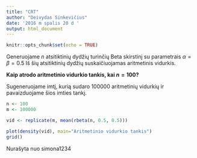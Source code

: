 ```yaml
---
title: "CRT"
author: "Deivydas Sinkevičius"
date: '2016 m spalis 20 d '
output: html_document
---
```


```r
knitr::opts_chunk$set(echo = TRUE)
```

Generuojame $n$ atsitiktinių dydžių turinčių Beta skirstinį su parametrais $\alpha=\beta=0.5$ Iš šių atsitiktinių dydžių suskaičiuojamas aritmetinis vidurkis.

**Kaip atrodo aritmetinio vidurkio tankis, kai $n=100$? ** 

Sugeneruojame imtį, kurią sudaro 100000 aritmetinių vidurkių ir pavaizduojame šios imties tankį.
```r
n <- 100
m <- 100000

vid <- replicate(m, mean(rbeta(n, 0.5, 0.5)))

plot(density(vid), main="Aritmetinio vidurkio tankis")
grid()
```

Nurašyta nuo simona1234